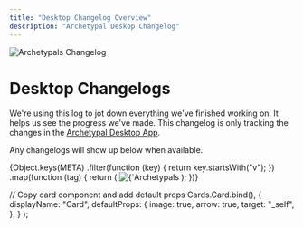 ```yaml
---
title: "Desktop Changelog Overview"
description: "Archetypal Deskop Changelog"
---
```



<Image
  src="/images/product/changelog/header-image.png"
  height={1080}
  width={1920}
  quality={100}
  alt="Archetypals Changelog"
/>

# Desktop Changelogs

We're using this log to jot down everything we've finished working on. It helps us see the progress we've made. This changelog is only tracking the changes in the <Link href='https://anythingllm.com/download'><u>Archetypal Desktop App</u></Link>.

Any changelogs will show up below when available.

<Cards>
  {Object.keys(META)
    .filter(function (key) {
      return key.startsWith("v");
    })
    .map(function (tag) {
      return (
        <Card title={`Changelog ${tag}`} href={tag}>
          <Image
            src="/images/product/changelog/header-image.png"
            height={1080}
            width={1920}
            quality={100}
            alt={`Archetypals Desktop Changelog ${tag}`}
          />
        </Card>
      );
    })}
</Cards>

  // Copy card component and add default props
  Cards.Card.bind(),
  {
    displayName: "Card",
    defaultProps: {
      image: true,
      arrow: true,
      target: "_self",
    },
  }
);

<style global jsx>{`
  img {
    aspect-ratio: 16/9;
    object-fit: cover;
  }
`}</style>
